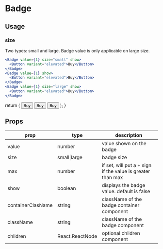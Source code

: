 # Badge


## Usage

### size
Two types: small and large. Badge value is only applicable on large size.

```jsx
<Badge value={1} size="small" show>
  <Button variant="elevated">Buy</Button>
</Badge>
<Badge value={1} show>
  <Button variant="elevated">Buy</Button>
</Badge>
<Badge value={1} size="large" show>
  <Button variant="elevated">Buy</Button>
</Badge>
```

  return (
    <List>
      <Badge containerClasName='self-center' value={1} size="small" show>
        <Button variant="elevated">Buy</Button>
      </Badge>
      <Badge containerClasName='self-center' value={1} show>
        <Button variant="elevated">Buy</Button>
      </Badge>
      <Badge containerClasName='self-center' value={1} size="large" show>
        <Button variant="elevated">Buy</Button>
      </Badge>
    </List>
  );
}

<BadgeSize />

## Props

|prop|type|description|
|----|----|-----------|
|value|number|value shown on the badge|
|size|small\|large|badge size|
|max|number|if set, will put a + sign if the value is greater than max|
|show|boolean|displays the badge value. default is false|
|containerClasName|string|className of the badge container component|
|className|string|className of the badge component|
|children|React.ReactNode|optional children component|
